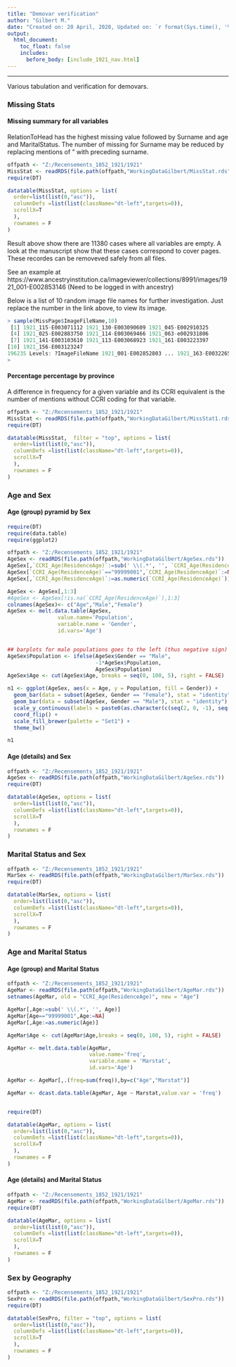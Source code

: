 ---
title: "Demovar verification"
author: "Gilbert M."
date: "Created on: 20 April, 2020, Updated on: `r format(Sys.time(), '%d %B, %Y')`"
output:
  html_document:
    toc_float: false
    includes:
      before_body: [include_1921_nav.html]
---


*** 

Various tabulation and verification for demovars.

### Missing Stats
#### Missing summary for all variables

RelationToHead has the highest missing value followed by Surname and age and MaritalStatus. The number of missing for Surname may be reduced by replacing mentions of " with preceding surname.

```{r, include = FALSE}
offpath <- "Z:/Recensements_1852_1921/1921"
MissStat <- readRDS(file.path(offpath,"WorkingDataGilbert/MissStat.rds"))
require(DT)
```


```{r, echo= FALSE}
datatable(MissStat, options = list(
  order=list(list(0,"asc")),
  columnDefs =list(list(className="dt-left",targets=0)),
  scrollX=T
  ),
  rownames = F
)
```

Result above show there are 11380 cases where all variables are empty. A look at the manuscript show that these cases correspond to cover pages. These recordes can be removeved safely from all files.

See an example at https://www.ancestryinstitution.ca/imageviewer/collections/8991/images/1921_001-E002853146 (Need to be logged in with ancestry)

Below is a list of 10 random image file names for further investigation. Just replace the number in the link above, to view its image.

```{r,eval=FALSE}
> sample(MissPage$ImageFileName,10)
 [1] 1921_115-E003071112 1921_130-E003090609 1921_045-E002910325
 [4] 1921_025-E002883750 1921_114-E003069466 1921_063-e002931806
 [7] 1921_141-E003103610 1921_113-E003068923 1921_161-E003223397
[10] 1921_156-E003123247
196235 Levels: ?ImageFileName 1921_001-E002852803 ... 1921_163-E003226528
> 

```


#### Percentage percentage by province

A difference in frequency for a given variable and its CCRI equivalent is the number of mentions without CCRI coding for that variable.

```{r, include = FALSE}
offpath <- "Z:/Recensements_1852_1921/1921"
MissStat <- readRDS(file.path(offpath,"WorkingDataGilbert/MissStat1.rds"))
require(DT)
```


```{r, echo= FALSE}
datatable(MissStat,  filter = "top", options = list(
  order=list(list(0,"asc")),
  columnDefs =list(list(className="dt-left",targets=0)),
  scrollX=T
  ),
  rownames = F
)
```



### Age and Sex
#### Age (group) pyramid by Sex


```{r, include = FALSE}
require(DT)
require(data.table)
require(ggplot2)

offpath <- "Z:/Recensements_1852_1921/1921"
AgeSex <- readRDS(file.path(offpath,"WorkingDataGilbert/AgeSex.rds"))
AgeSex[,`CCRI_Age(ResidenceAge)`:=sub(' \\(.*', '', `CCRI_Age(ResidenceAge)`)]
AgeSex[`CCRI_Age(ResidenceAge)`=="99999001",`CCRI_Age(ResidenceAge)`:=NA]
AgeSex[,`CCRI_Age(ResidenceAge)`:=as.numeric(`CCRI_Age(ResidenceAge)`)]

AgeSex <- AgeSex[,1:3]
#AgeSex <- AgeSex[!is.na(`CCRI_Age(ResidenceAge)`),1:3]
colnames(AgeSex)<- c("Age","Male","Female")
AgeSex <- melt.data.table(AgeSex, 
                value.name='Population', 
                variable.name = 'Gender', 
                id.vars='Age')


## barplots for male populations goes to the left (thus negative sign)
AgeSex$Population <- ifelse(AgeSex$Gender == "Male",
                            -1*AgeSex$Population,
                            AgeSex$Population)
AgeSex$Age <- cut(AgeSex$Age, breaks = seq(0, 100, 5), right = FALSE) 

```


```{r, echo= FALSE}
n1 <- ggplot(AgeSex, aes(x = Age, y = Population, fill = Gender)) + 
  geom_bar(data = subset(AgeSex, Gender == "Female"), stat = "identity") +
  geom_bar(data = subset(AgeSex, Gender == "Male"), stat = "identity") + 
  scale_y_continuous(labels = paste0(as.character(c(seq(2, 0, -1), seq(1, 2, 1))), "m")) + 
  coord_flip() + 
  scale_fill_brewer(palette = "Set1") + 
  theme_bw()

n1
```


#### Age (details) and Sex

```{r, include = FALSE}
offpath <- "Z:/Recensements_1852_1921/1921"
AgeSex <- readRDS(file.path(offpath,"WorkingDataGilbert/AgeSex.rds"))
require(DT)
```


```{r, echo= FALSE}
datatable(AgeSex, options = list(
  order=list(list(0,"asc")),
  columnDefs =list(list(className="dt-left",targets=0)),
  scrollX=T
  ),
  rownames = F
)
```


### Marital Status and Sex


```{r, include = FALSE}
offpath <- "Z:/Recensements_1852_1921/1921"
MarSex <- readRDS(file.path(offpath,"WorkingDataGilbert/MarSex.rds"))
require(DT)
```


```{r, echo= FALSE}
datatable(MarSex, options = list(
  order=list(list(0,"asc")),
  columnDefs =list(list(className="dt-left",targets=0)),
  scrollX=T
  ),
  rownames = F
)
```

### Age and Marital Status

#### Age (group) and Marital Status
```{r, include = FALSE}

offpath <- "Z:/Recensements_1852_1921/1921"
AgeMar <- readRDS(file.path(offpath,"WorkingDataGilbert/AgeMar.rds"))
setnames(AgeMar, old = "CCRI_Age(ResidenceAge)", new = "Age")

AgeMar[,Age:=sub(' \\(.*', '', Age)]
AgeMar[Age=="99999001",Age:=NA]
AgeMar[,Age:=as.numeric(Age)]

AgeMar$Age <- cut(AgeMar$Age,breaks = seq(0, 100, 5), right = FALSE) 

AgeMar <- melt.data.table(AgeMar, 
                          value.name='freq', 
                          variable.name = 'Marstat', 
                          id.vars='Age')

AgeMar <- AgeMar[,.(freq=sum(freq)),by=c("Age","Marstat")]

AgeMar <- dcast.data.table(AgeMar, Age ~ Marstat,value.var = 'freq')


require(DT)
```


```{r, echo= FALSE}
datatable(AgeMar, options = list(
  order=list(list(0,"asc")),
  columnDefs =list(list(className="dt-left",targets=0)),
  scrollX=T
  ),
  rownames = F
)
```



#### Age (details) and Marital Status
```{r, include = FALSE}
offpath <- "Z:/Recensements_1852_1921/1921"
AgeMar <- readRDS(file.path(offpath,"WorkingDataGilbert/AgeMar.rds"))
require(DT)
```


```{r, echo= FALSE}
datatable(AgeMar, options = list(
  order=list(list(0,"asc")),
  columnDefs =list(list(className="dt-left",targets=0)),
  scrollX=T
  ),
  rownames = F
)
```


### Sex by Geography

```{r, include = FALSE}
offpath <- "Z:/Recensements_1852_1921/1921"
SexPro <- readRDS(file.path(offpath,"WorkingDataGilbert/SexPro.rds"))
require(DT)
```


```{r, echo= FALSE}
datatable(SexPro, filter = "top", options = list(
  order=list(list(0,"asc")),
  columnDefs =list(list(className="dt-left",targets=0)),
  scrollX=T
  ),
  rownames = F
)
```






















